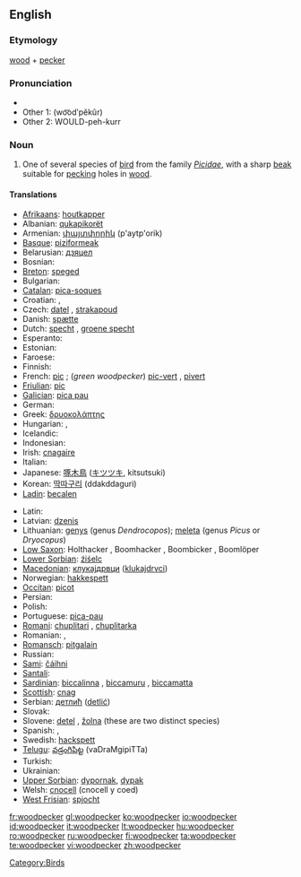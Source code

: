 ==English==

===Etymology===
[[wood]] + [[pecker]]

===Pronunciation===
* {{IPA|/ˈwʊd.pɛ.kɚ/}}
* Other 1: (wo͝odʹpĕkûr)
* Other 2: WOULD-peh-kurr

===Noun===
{{wikipedia}}
{{en-noun}}

# One of several species of [[bird]] from the family ''[[Picidae]]'', with a sharp [[beak]] suitable for [[peck]]ing holes in [[wood]].

====Translations====
{{trans-top|bird}}
* [[Afrikaans]]: [[houtkapper]]
* Albanian: [[qukapikorët]]
* Armenian: [[փայտփորիկ]] (p'aytp'orik)
* [[Basque]]: [[piziformeak]]
* Belarusian: [[дзяцел]] {{m}}
* Bosnian: {{t-|bs|djetlić|m}}
* [[Breton]]: [[speged]]
* Bulgarian: {{t+|bg|кълвач|tr=kălvač|sc=Cyrl}}
* [[Catalan]]: [[pica-soques]] {{m}}
* Croatian: {{t+|hr|žuna|f}}, {{t-|hr|djetao|n}}
* Czech: [[datel]] {{m}}, [[strakapoud]] {{m}}
* Danish: [[spætte]]
* Dutch: [[specht]] {{m}}, [[groene specht]] {{m}}
* Esperanto: {{t-|eo|pego|xs=Esperanto}}
* Estonian: {{t+|et|rähn}}
* Faroese: {{t-|fo|spæta|xs=Faroese}}
* Finnish: {{t+|fi|tikka}}
* French: [[pic]] {{m}}; (''green woodpecker'') [[pic-vert]] {{m}}, [[pivert]] {{m}}
* [[Friulian]]: [[pic]]
* [[Galician]]: [[pica pau]] {{m}}
* German: {{t+|de|Specht|m}}
* Greek: [[δρυοκολάπτης]] {{m}}
* Hungarian: {{t+|hu|harkály}}, {{t+|hu|fakopáncs}}
* Icelandic: {{t+|is|spæta}}
* Indonesian: {{t+|id|burung pelatuk|xs=Indonesian}}
* Irish: [[cnagaire]]
* Italian: {{t+|it|picchio|m}}
* Japanese: [[啄木鳥]] ([[キツツキ]], kitsutsuki)
* Korean: [[딱따구리]] (ddakddaguri)
* [[Ladin]]: [[becalen]]
{{trans-mid}}
* Latin: {{t-|la|picus|m}}
* Latvian: [[dzenis]]
* Lithuanian: [[genys]] {{m}} (genus ''Dendrocopos''); [[meleta]] {{f}} (genus ''Picus'' or ''Dryocopus'')
* [[Low Saxon]]: Holthacker {{m}}, Boomhacker {{m}}, Boombicker {{m}}, Boomlöper {{m}}
* [[Lower Sorbian]]: [[źiśelc]]
* [[Macedonian]]: [[клукаjдрвци]] ([[klukajdrvci]])
* Norwegian: [[hakkespett]] {{m}}
* [[Occitan]]: [[picot]]
* Persian: {{t+|fa|دارکوب|tr=dârkub|sc=fa-Arab|xs=Persian}}
* Polish: {{t+|pl|dzięcioł}}
* Portuguese: [[pica-pau]] {{m}}
* [[Romani]]: [[chuplitari]] {{m}}, [[chuplitarka]] {{f}}
* Romanian: {{t+|ro|ghionoaie}}, {{t+|ro|ciocănitoare}}
* [[Romansch]]: [[pitgalain]]
* Russian: {{t+|ru|дятел|m|tr=djátel|sc=Cyrl}}
* [[Sami]]: [[čáihni]]
* [[Santali]]: {{tø|sat|ᱮᱨᱮ|tr=ere|sc=Olck}}
* [[Sardinian]]: [[biccalinna]] {{f}}, [[biccamuru]] {{m}}, [[biccamatta]] {{f}}
* [[Scottish]]: [[cnag]]
* Serbian: [[детлић]] ([[detlić]])
* Slovak: {{t-|sk|ďateľ|m}}
* Slovene: [[detel]] {{m}}, [[žolna]] {{f}} (these are two distinct species)
* Spanish: {{t-|es|pájaro carpintero|m}}, {{t+|es|pito|m}}
* Swedish: [[hackspett]]
* [[Telugu]]: [[వడ్రంగిపిట్ట]] (vaDraMgipiTTa)
* Turkish: {{t+|tr|ağaçkakan}}
* Ukrainian: {{t-|uk|дятел|tr=djatel|sc=Cyrl|xs=Ukrainian}}
* [[Upper Sorbian]]: [[dypornak]], [[dypak]]
* Welsh: [[cnocell]] (cnocell y coed)
* [[West Frisian]]: [[spjocht]]
{{trans-bottom}}

[[Category:Birds]]

[[fr:woodpecker]]
[[gl:woodpecker]]
[[ko:woodpecker]]
[[io:woodpecker]]
[[id:woodpecker]]
[[it:woodpecker]]
[[lt:woodpecker]]
[[hu:woodpecker]]
[[ro:woodpecker]]
[[ru:woodpecker]]
[[fi:woodpecker]]
[[ta:woodpecker]]
[[te:woodpecker]]
[[vi:woodpecker]]
[[zh:woodpecker]]